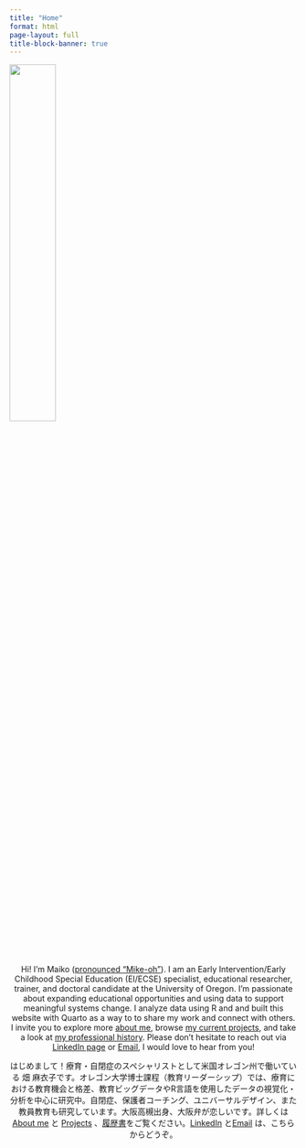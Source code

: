 ```yaml
---
title: "Home"
format: html
page-layout: full
title-block-banner: true
---
```


![](Maiko%20in%20kimono%20circle.png){fig-align="center" width="40%"}

<center>

Hi! I’m Maiko ([pronounced "Mike-oh"](https://namedrop.io/maikohata)). I am an Early Intervention/Early Childhood Special Education (EI/ECSE) specialist, educational researcher, trainer, and doctoral candidate at the University of Oregon. I'm passionate about expanding educational opportunities and using data to support meaningful systems change. I analyze data using R and and built this website with Quarto as a way to to share my work and connect with others. I invite you to explore more [about me](about.html), browse [my current projects](posts.html), and take a look at [my professional history](images/Maiko_CV.pdf). Please don't hesitate to reach out via [LinkedIn page](https://www.linkedin.com/in/maikohata/) or [Email](mailto:hata@uoregon.edu), I would love to hear from you!

はじめまして！療育・自閉症のスペシャリストとして米国オレゴン州で働いている 畑 麻衣子です。オレゴン大学博士課程（教育リーダーシップ）では、療育における教育機会と格差、教育ビッグデータやR言語を使用したデータの視覚化・分析を中心に研究中。自閉症、保護者コーチング、ユニバーサルデザイン、また教員教育も研究しています。大阪高槻出身、大阪弁が恋しいです。詳しくは [About me](about.html) と [Projects](posts.html) 、[履歴書](images/Maiko_CV.pdf)をご覧ください。[LinkedIn](https://www.linkedin.com/in/maikohata/) と[Email](mailto:hata@uoregon.edu) は、こちらからどうぞ。

</center>
